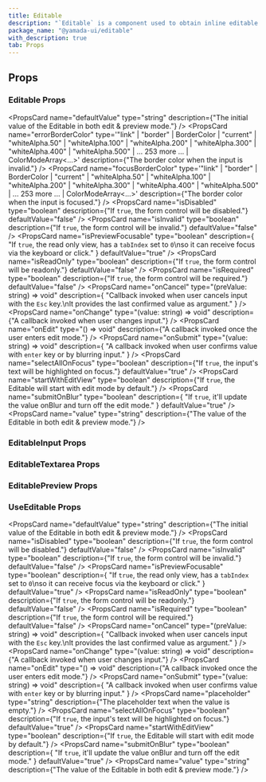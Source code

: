 ```yaml
---
title: Editable
description: "`Editable` is a component used to obtain inline editable text input."
package_name: "@yamada-ui/editable"
with_description: true
tab: Props
---
```


## Props

### Editable Props

<PropsCard
  name="defaultValue"
  type="string"
  description={"The initial value of the Editable in both edit & preview mode."}
/>
<PropsCard
  name="errorBorderColor"
  type='"link" | "border" | BorderColor | "current" | "whiteAlpha.50" | "whiteAlpha.100" | "whiteAlpha.200" | "whiteAlpha.300" | "whiteAlpha.400" | "whiteAlpha.500" | ... 253 more ... | ColorModeArray<...>'
  description={"The border color when the input is invalid."}
/>
<PropsCard
  name="focusBorderColor"
  type='"link" | "border" | BorderColor | "current" | "whiteAlpha.50" | "whiteAlpha.100" | "whiteAlpha.200" | "whiteAlpha.300" | "whiteAlpha.400" | "whiteAlpha.500" | ... 253 more ... | ColorModeArray<...>'
  description={"The border color when the input is focused."}
/>
<PropsCard
  name="isDisabled"
  type="boolean"
  description={"If `true`, the form control will be disabled."}
  defaultValue="false"
/>
<PropsCard
  name="isInvalid"
  type="boolean"
  description={"If `true`, the form control will be invalid."}
  defaultValue="false"
/>
<PropsCard
  name="isPreviewFocusable"
  type="boolean"
  description={
    "If `true`, the read only view, has a `tabIndex` set to `0`\nso it can receive focus via the keyboard or click."
  }
  defaultValue="true"
/>
<PropsCard
  name="isReadOnly"
  type="boolean"
  description={"If `true`, the form control will be readonly."}
  defaultValue="false"
/>
<PropsCard
  name="isRequired"
  type="boolean"
  description={"If `true`, the form control will be required."}
  defaultValue="false"
/>
<PropsCard
  name="onCancel"
  type="(preValue: string) => void"
  description={
    "Callback invoked when user cancels input with the `Esc` key.\nIt provides the last confirmed value as argument."
  }
/>
<PropsCard
  name="onChange"
  type="(value: string) => void"
  description={"A callback invoked when user changes input."}
/>
<PropsCard
  name="onEdit"
  type="() => void"
  description={"A callback invoked once the user enters edit mode."}
/>
<PropsCard
  name="onSubmit"
  type="(value: string) => void"
  description={
    "A callback invoked when user confirms value with `enter` key or by blurring input."
  }
/>
<PropsCard
  name="selectAllOnFocus"
  type="boolean"
  description={"If `true`, the input's text will be highlighted on focus."}
  defaultValue="true"
/>
<PropsCard
  name="startWithEditView"
  type="boolean"
  description={"If `true`, the Editable will start with edit mode by default."}
/>
<PropsCard
  name="submitOnBlur"
  type="boolean"
  description={
    "If `true`, it'll update the value onBlur and turn off the edit mode."
  }
  defaultValue="true"
/>
<PropsCard
  name="value"
  type="string"
  description={"The value of the Editable in both edit & preview mode."}
/>

### EditableInput Props

### EditableTextarea Props

### EditablePreview Props

### UseEditable Props

<PropsCard
  name="defaultValue"
  type="string"
  description={"The initial value of the Editable in both edit & preview mode."}
/>
<PropsCard
  name="isDisabled"
  type="boolean"
  description={"If `true`, the form control will be disabled."}
  defaultValue="false"
/>
<PropsCard
  name="isInvalid"
  type="boolean"
  description={"If `true`, the form control will be invalid."}
  defaultValue="false"
/>
<PropsCard
  name="isPreviewFocusable"
  type="boolean"
  description={
    "If `true`, the read only view, has a `tabIndex` set to `0`\nso it can receive focus via the keyboard or click."
  }
  defaultValue="true"
/>
<PropsCard
  name="isReadOnly"
  type="boolean"
  description={"If `true`, the form control will be readonly."}
  defaultValue="false"
/>
<PropsCard
  name="isRequired"
  type="boolean"
  description={"If `true`, the form control will be required."}
  defaultValue="false"
/>
<PropsCard
  name="onCancel"
  type="(preValue: string) => void"
  description={
    "Callback invoked when user cancels input with the `Esc` key.\nIt provides the last confirmed value as argument."
  }
/>
<PropsCard
  name="onChange"
  type="(value: string) => void"
  description={"A callback invoked when user changes input."}
/>
<PropsCard
  name="onEdit"
  type="() => void"
  description={"A callback invoked once the user enters edit mode."}
/>
<PropsCard
  name="onSubmit"
  type="(value: string) => void"
  description={
    "A callback invoked when user confirms value with `enter` key or by blurring input."
  }
/>
<PropsCard
  name="placeholder"
  type="string"
  description={"The placeholder text when the value is empty."}
/>
<PropsCard
  name="selectAllOnFocus"
  type="boolean"
  description={"If `true`, the input's text will be highlighted on focus."}
  defaultValue="true"
/>
<PropsCard
  name="startWithEditView"
  type="boolean"
  description={"If `true`, the Editable will start with edit mode by default."}
/>
<PropsCard
  name="submitOnBlur"
  type="boolean"
  description={
    "If `true`, it'll update the value onBlur and turn off the edit mode."
  }
  defaultValue="true"
/>
<PropsCard
  name="value"
  type="string"
  description={"The value of the Editable in both edit & preview mode."}
/>

